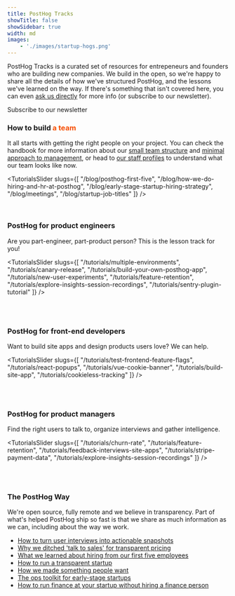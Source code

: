 ```yaml
---
title: PostHog Tracks
showTitle: false
showSidebar: true
width: md
images:
    - './images/startup-hogs.png'
---
```



<Hero
    title="PostHog Tracks"
    subtitle="Building a startup like PostHog isn't easy. Unless you know how!"
/>

PostHog Tracks is a curated set of resources for entrepeneurs and founders who are building new companies. We build in the open, so we're happy to share all the details of how we've structured PostHog, and the lessons we've learned on the way. If there's something that isn't covered here, you can even [ask us directly](/questions) for more info (or subscribe to our newsletter).

<p class="mt-4 pb-12 flex space-x-2 items-center justify-center">
<CallToAction href="https://newsletter.posthog.com/">Subscribe to our newsletter</CallToAction> 
</p>

<h3 className="mb-0">How to build <span style='color: #f64e00;'>a team</span></h3>

It all starts with getting the right people on your project. You can check the handbook for more information about our [small team structure](/handbook/company/small-teams) and [minimal approach to management](/handbook/company/management), or head to [our staff profiles](/team) to understand what our team looks like now.


<TutorialsSlider slugs={[
  "/blog/posthog-first-five",
  "/blog/how-we-do-hiring-and-hr-at-posthog",
  "/blog/early-stage-startup-hiring-strategy",
  "/blog/meetings",
  "/blog/startup-job-titles"
]} />

<br />

<h3 className="mb-0">PostHog for <span className="text-red">product engineers</span></h3>

Are you part-engineer, part-product person? This is the lesson track for you!

<TutorialsSlider slugs={[
  "/tutorials/multiple-environments",
  "/tutorials/canary-release",
  "/tutorials/build-your-own-posthog-app",
  "/tutorials/new-user-experiments",
  "/tutorials/feature-retention",
  "/tutorials/explore-insights-session-recordings",
  "/tutorials/sentry-plugin-tutorial"
]} />

<br />
<br />

<h3 className="mb-0">PostHog for <span className="text-red">front-end developers</span></h3>

Want to build site apps and design products users love? We can help. 

<TutorialsSlider slugs={[
  "/tutorials/test-frontend-feature-flags",
  "/tutorials/react-popups",
  "/tutorials/vue-cookie-banner",
  "/tutorials/build-site-app",
  "/tutorials/cookieless-tracking"
]} />

<br />
<br />

<h3 className="mb-0">PostHog for <span className="text-red">product managers</span></h3>

Find the right users to talk to, organize interviews and gather intelligence.

<TutorialsSlider slugs={[
  "/tutorials/churn-rate",
  "/tutorials/feature-retention",
  "/tutorials/feedback-interviews-site-apps",
  "/tutorials/stripe-payment-data",
  "/tutorials/explore-insights-session-recordings"
]} />

<br />
<br />

<CommunityCTA />

<section class="my-12 px-5">
  <div class="max-w-screen-md mx-auto">
    <h3 class="text-2xl sm:text-4xl lg:text-5xl xl:text-6xl m-0 text-center mb-0">The PostHog Way</h3>
    <p class="text-center p-4">We're open source, fully remote and we believe in transparency. Part of what's helped PostHog ship so fast is that we share as much information as we can, including about the way we work.</p> 
    <ul class="p-0">
      <li class="list-none px-4 py-2"><a href="/blog/interview-snapshot-guide">How to turn user interviews into actionable snapshots</a></li>
      <li class="list-none px-4 py-2"><a href="/blog/transparent-enterprise-pricing">Why we ditched 'talk to sales' for transparent pricing</a></li>
      <li class="list-none px-4 py-2"><a href="/blog/posthog-first-five">What we learned about hiring from our first five employees</a></li>
      <li class="list-none px-4 py-2"><a href="/blog/how-to-run-a-transparent-company">How to run a transparent startup</a></li>
      <li class="list-none px-4 py-2"><a href="/blog/making-something-people-want">How we made something people want</a></li>
      <li class="list-none px-4 py-2"><a href="/blog/startup-ops-toolkit">The ops toolkit for early-stage startups</a></li>
      <li class="list-none px-4 py-2"><a href="/blog/startup-finance-without-finance">How to run finance at your startup without hiring a finance person</a></li>
    </ul>
  </div>
</section>